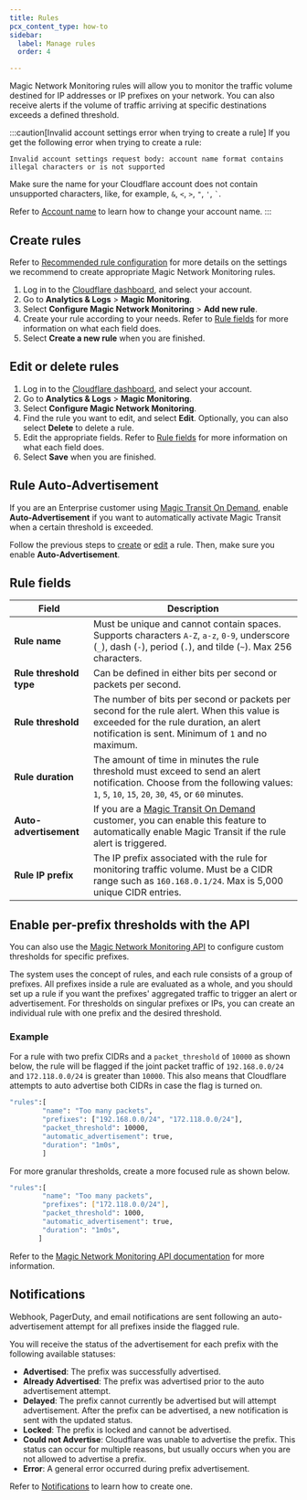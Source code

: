 ```yaml
---
title: Rules
pcx_content_type: how-to
sidebar:
  label: Manage rules
  order: 4

---
```


Magic Network Monitoring rules will allow you to monitor the traffic volume destined for IP addresses or IP prefixes on your network. You can also receive alerts if the volume of traffic arriving at specific destinations exceeds a defined threshold.

:::caution[Invalid account settings error when trying to create a rule]
If you get the following error when trying to create a rule:

`Invalid account settings request body: account name format contains illegal characters or is not supported`

Make sure the name for your Cloudflare account does not contain unsupported characters, like, for example, `&`, `<`, `>`, `"`, `'`, ``` ` ```.

Refer to [Account name](/fundamentals/setup/account/customize-account/account-name/) to learn how to change your account name.
:::


## Create rules

Refer to [Recommended rule configuration](/magic-network-monitoring/rules/recommended-rule-configuration/) for more details on the settings we recommend to create appropriate Magic Network Monitoring rules.

1. Log in to the [Cloudflare dashboard](https://dash.cloudflare.com/login), and select your account.
2. Go to **Analytics & Logs** > **Magic Monitoring**.
3. Select **Configure Magic Network Monitoring** > **Add new rule**.
4. Create your rule according to your needs. Refer to [Rule fields](#rule-fields) for more information on what each field does.
5. Select **Create a new rule** when you are finished.

## Edit or delete rules

1. Log in to the [Cloudflare dashboard](https://dash.cloudflare.com/login), and select your account.
2. Go to **Analytics & Logs** > **Magic Monitoring**.
3. Select **Configure Magic Network Monitoring**.
4. Find the rule you want to edit, and select **Edit**. Optionally, you can also select **Delete** to delete a rule.
5. Edit the appropriate fields. Refer to [Rule fields](#rule-fields) for more information on what each field does.
6. Select **Save** when you are finished.

## Rule Auto-Advertisement

If you are an Enterprise customer using [Magic Transit On Demand](/magic-transit/on-demand), enable **Auto-Advertisement** if you want to automatically activate Magic Transit when a certain threshold is exceeded.

Follow the previous steps to [create](#create-rules) or [edit](#edit-or-delete-rules) a rule. Then, make sure you enable **Auto-Advertisement**.

## Rule fields

| Field  									| Description |
| ----------------------- | ----------- |
| **Rule name** 					| Must be unique and cannot contain spaces. Supports characters `A-Z`, `a-z`, `0-9`, underscore (`_`), dash (`-`), period (`.`), and tilde (`~`).  Max 256 characters. |
| **Rule threshold type** | Can be defined in either bits per second or packets per second. |
| **Rule threshold**  		| The number of bits per second or packets per second for the rule alert. When this value is exceeded for the rule duration, an alert notification is sent. Minimum of `1` and no maximum. |
| **Rule duration**  			| The amount of time in minutes the rule threshold must exceed to send an alert notification. Choose from the following values: `1`, `5`, `10`, `15`, `20`, `30`, `45`, or `60` minutes. |
| **Auto-advertisement**  | If you are a [Magic Transit On Demand](/magic-transit/on-demand) customer, you can enable this feature to automatically enable Magic Transit if the rule alert is triggered.|
| **Rule IP prefix** 			| The IP prefix associated with the rule for monitoring traffic volume. Must be a CIDR range such as `160.168.0.1/24`. Max is 5,000 unique CIDR entries.                                   |

## Enable per-prefix thresholds with the API

You can also use the [Magic Network Monitoring API](/api/resources/magic_network_monitoring/subresources/rules/methods/list/) to configure custom thresholds for specific prefixes.

The system uses the concept of rules, and each rule consists of a group of prefixes. All prefixes inside a rule are evaluated as a whole, and you should set up a rule if you want the prefixes' aggregated traffic to trigger an alert or advertisement. For thresholds on singular prefixes or IPs, you can create an individual rule with one prefix and the desired threshold.

### Example

For a rule with two prefix CIDRs and a `packet_threshold` of `10000` as shown below, the rule will be flagged if the joint packet traffic of `192.168.0.0/24` and `172.118.0.0/24` is greater than `10000`. This also means that Cloudflare attempts to auto advertise both CIDRs in case the flag is turned on.

```bash
"rules":[
        "name": "Too many packets",
        "prefixes": ["192.168.0.0/24", "172.118.0.0/24"],
        "packet_threshold": 10000,
        "automatic_advertisement": true,
        "duration": "1m0s",
        ]
```

For more granular thresholds, create a more focused rule as shown below.

```bash
"rules":[
        "name": "Too many packets",
        "prefixes": ["172.118.0.0/24"],
        "packet_threshold": 1000,
        "automatic_advertisement": true,
        "duration": "1m0s",
       ]
```

Refer to the [Magic Network Monitoring API documentation](/api/resources/magic_network_monitoring/subresources/rules/methods/list/) for more information.

## Notifications

Webhook, PagerDuty, and email notifications are sent following an auto-advertisement attempt for all prefixes inside the flagged rule.

You will receive the status of the advertisement for each prefix with the following available statuses:

- **Advertised**: The prefix was successfully advertised.
- **Already Advertised**: The prefix was advertised prior to the auto advertisement attempt.
- **Delayed**: The prefix cannot currently be advertised but will attempt advertisement. After the prefix can be advertised, a new notification is sent with the updated status.
- **Locked**: The prefix is locked and cannot be advertised.
- **Could not Advertise**: Cloudflare was unable to advertise the prefix. This status can occur for multiple reasons, but usually occurs when you are not allowed to advertise a prefix.
- **Error**: A general error occurred during prefix advertisement.

Refer to [Notifications](/magic-network-monitoring/notifications/) to learn how to create one.

